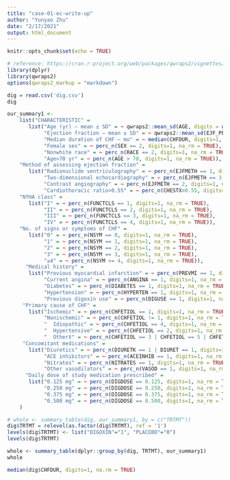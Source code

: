 ```yaml
---
title: "case-01-ec-write-up"
author: "Yunyao Zhu"
date: "2/17/2021"
output: html_document
---
```


```r
knitr::opts_chunk$set(echo = TRUE)
```

```r
# reference: https://cran.r-project.org/web/packages/qwraps2/vignettes/summary-statistics.html
library(dplyr)
library(qwraps2)
options(qwraps2_markup = "markdown")
```


```r
dig = read.csv('dig.csv')
dig
```



```r
our_summary1 <-
    list("CHARACTERISTIC" =
       list("Age (yr) — mean ± SD" = ~ qwraps2::mean_sd(AGE, digits = getOption("qwraps2_frmt_digits", 1)),
            "Ejection fraction — mean ± SD" = ~ qwraps2::mean_sd(EJF_PER, digits = getOption("qwraps2_frmt_digits", 1)),
            "Median duration of CHF — mo" = ~ median(CHFDUR, digits=1, na.rm = TRUE),
            "Female sex" = ~ perc_n(SEX == 2, digits=1, na_rm = TRUE),
            "Nonwhite race" = ~ perc_n(RACE == 2, digits=1, na_rm = TRUE),
            "Age>70 yr" = ~ perc_n(AGE > 70, digits=1, na_rm = TRUE)),
    "Method of assessing ejection fraction" =
       list("Radionuclide ventriculography" = ~ perc_n(EJFMETH == 1, digits=1, na_rm = TRUE),
            "Two-dimensional echocardiography" = ~ perc_n(EJFMETH == 3, digits=1, na_rm = TRUE),
            "Contrast angiography" = ~ perc_n(EJFMETH == 2, digits=1, na_rm = TRUE),
            "Cardiothoracic ratio>0.55" = ~ perc_n(CHESTX>0.55, digits=1, na_rm = TRUE)),
    "NYHA class" =
       list("I" = ~ perc_n(FUNCTCLS == 1, digits=1, na_rm = TRUE),
            "II" = ~ perc_n(FUNCTCLS == 2, digits=1, na_rm = TRUE),
            "III" = ~ perc_n(FUNCTCLS == 3, digits=1, na_rm = TRUE),
            "IV" = ~ perc_n(FUNCTCLS == 4, digits=1, na_rm = TRUE)),
    "No. of signs or symptoms of CHF" =
       list("0" = ~ perc_n(NSYM == 0, digits=1, na_rm = TRUE),
            "1" = ~ perc_n(NSYM == 1, digits=1, na_rm = TRUE),
            "2" = ~ perc_n(NSYM == 2, digits=1, na_rm = TRUE),
            "3" = ~ perc_n(NSYM == 3, digits=1, na_rm = TRUE),
            "≥4" = ~ perc_n(NSYM >= 4, digits=1, na_rm = TRUE)),
      "Medical history" =
       list("Previous myocardial infarction" = ~ perc_n(PREVMI == 1, digits=1, na_rm = TRUE),
            "Current angina" = ~ perc_n(ANGINA == 1, digits=1, na_rm = TRUE),
            "Diabetes" = ~ perc_n(DIABETES == 1, digits=1, na_rm = TRUE),
            "Hypertension" = ~ perc_n(HYPERTEN == 1, digits=1, na_rm = TRUE),
            "Previous digoxin use" = ~ perc_n(DIGUSE == 1, digits=1, na_rm = TRUE)),
     "Primary cause of CHF" =
       list("Ischemic" = ~ perc_n(CHFETIOL == 1, digits=1, na_rm = TRUE),
            "Nonischemic" = ~ perc_n(CHFETIOL != 1, digits=1, na_rm = TRUE),
            "  Idiopathic" = ~ perc_n(CHFETIOL == 4, digits=1, na_rm = TRUE),
            "  Hypertensive" = ~ perc_n(CHFETIOL == 2, digits=1, na_rm = TRUE),
            "  Other‡" = ~ perc_n(CHFETIOL == 3 | CHFETIOL == 5 | CHFETIOL == 6, digits=1, na_rm = TRUE)),
     "Concomitant medications" =
       list("Diuretics" = ~ perc_n(DIURETK == 1 | DIURET == 1, digits=1, na_rm = TRUE),
            "ACE inhibitors" = ~ perc_n(ACEINHIB == 1, digits=1, na_rm = TRUE),
            "Nitrates" = ~ perc_n(NITRATES == 1, digits=1, na_rm = TRUE),
            "Other vasodilators" = ~ perc_n(VASOD == 1, digits=1, na_rm = TRUE)),
      "Daily dose of study medication prescribed" =
       list("0.125 mg" = ~ perc_n(DIGDOSE == 0.125, digits=1, na_rm = TRUE),
            "0.250 mg" = ~ perc_n(DIGDOSE == 0.250, digits=1, na_rm = TRUE),
            "0.375 mg" = ~ perc_n(DIGDOSE == 0.375, digits=1, na_rm = TRUE),
            "0.500 mg" = ~ perc_n(DIGDOSE == 0.500, digits=1, na_rm = TRUE))
    )
```


```r
# whole <- summary_table(dig, our_summary1, by = c("TRTMT"))
dig$TRTMT = relevel(as.factor(dig$TRTMT), ref = '1')
levels(dig$TRTMT) <- list("DIGOXIN"="1", "PLACEBO"="0")
levels(dig$TRTMT)
```

```r
whole <- summary_table(dplyr::group_by(dig, TRTMT), our_summary1)
whole
```


```r
median(dig$CHFDUR, digits=1, na.rm = TRUE)
```


